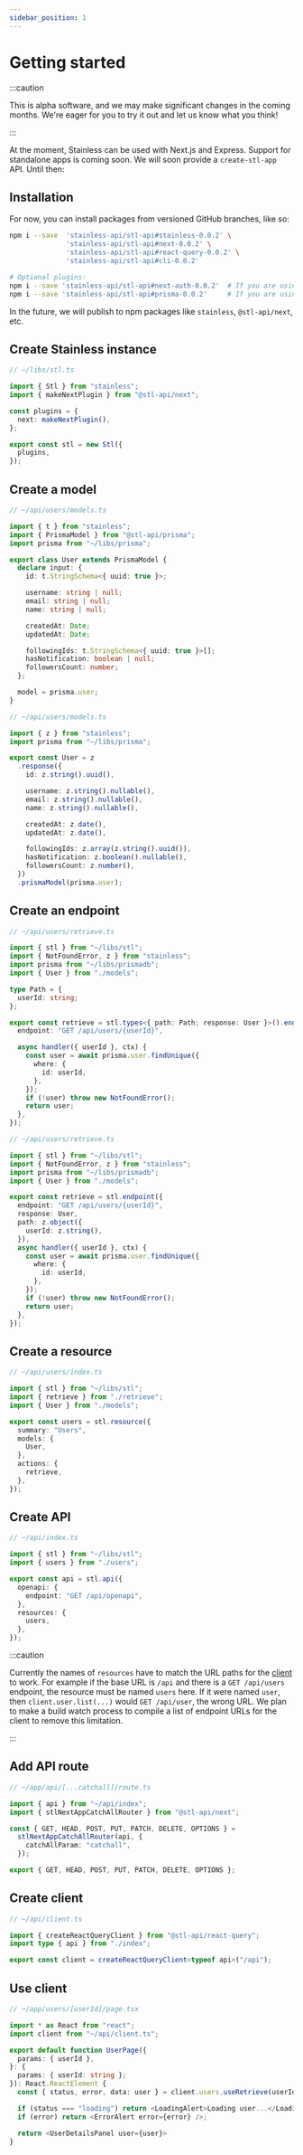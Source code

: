 ```yaml
---
sidebar_position: 1
---
```



# Getting started

:::caution

This is alpha software, and we may make significant changes in the coming months.
We're eager for you to try it out and let us know what you think!

:::

At the moment, Stainless can be used with Next.js and Express.
Support for standalone apps is coming soon.
We will soon provide a `create-stl-app` API. Until then:

## Installation

For now, you can install packages from versioned GitHub branches, like so:

```bash
npm i --save  'stainless-api/stl-api#stainless-0.0.2' \
              'stainless-api/stl-api#next-0.0.2' \
              'stainless-api/stl-api#react-query-0.0.2' \
              'stainless-api/stl-api#cli-0.0.2'

# Optional plugins:
npm i --save 'stainless-api/stl-api#next-auth-0.0.2'  # If you are using next-auth
npm i --save 'stainless-api/stl-api#prisma-0.0.2'     # If you are using Prisma
```

In the future, we will publish to npm packages like `stainless`, `@stl-api/next`, etc.

## Create Stainless instance

```ts
// ~/libs/stl.ts

import { Stl } from "stainless";
import { makeNextPlugin } from "@stl-api/next";

const plugins = {
  next: makeNextPlugin(),
};

export const stl = new Stl({
  plugins,
});
```

## Create a model

<Tabs groupId="schema-variants">

<TabItem value="codegen" label="Codegen types">

```ts
// ~/api/users/models.ts

import { t } from "stainless";
import { PrismaModel } from "@stl-api/prisma";
import prisma from "~/libs/prisma";

export class User extends PrismaModel {
  declare input: {
    id: t.StringSchema<{ uuid: true }>;

    username: string | null;
    email: string | null;
    name: string | null;

    createdAt: Date;
    updatedAt: Date;

    followingIds: t.StringSchema<{ uuid: true }>[];
    hasNotification: boolean | null;
    followersCount: number;
  };

  model = prisma.user;
}
```

</TabItem>

<TabItem value="runtime" label="Zod schemas">

```ts
// ~/api/users/models.ts

import { z } from "stainless";
import prisma from "~/libs/prisma";

export const User = z
  .response({
    id: z.string().uuid(),

    username: z.string().nullable(),
    email: z.string().nullable(),
    name: z.string().nullable(),

    createdAt: z.date(),
    updatedAt: z.date(),

    followingIds: z.array(z.string().uuid()),
    hasNotification: z.boolean().nullable(),
    followersCount: z.number(),
  })
  .prismaModel(prisma.user);
```

</TabItem>
</Tabs>

## Create an endpoint

<Tabs groupId="schema-variants">
<TabItem value="codegen" label="Codegen types">

```ts
// ~/api/users/retrieve.ts

import { stl } from "~/libs/stl";
import { NotFoundError, z } from "stainless";
import prisma from "~/libs/prismadb";
import { User } from "./models";

type Path = {
  userId: string;
};

export const retrieve = stl.types<{ path: Path; response: User }>().endpoint({
  endpoint: "GET /api/users/{userId}",

  async handler({ userId }, ctx) {
    const user = await prisma.user.findUnique({
      where: {
        id: userId,
      },
    });
    if (!user) throw new NotFoundError();
    return user;
  },
});
```

</TabItem>

<TabItem value="runtime" label="Zod schemas">

```ts
// ~/api/users/retrieve.ts

import { stl } from "~/libs/stl";
import { NotFoundError, z } from "stainless";
import prisma from "~/libs/prismadb";
import { User } from "./models";

export const retrieve = stl.endpoint({
  endpoint: "GET /api/users/{userId}",
  response: User,
  path: z.object({
    userId: z.string(),
  }),
  async handler({ userId }, ctx) {
    const user = await prisma.user.findUnique({
      where: {
        id: userId,
      },
    });
    if (!user) throw new NotFoundError();
    return user;
  },
});
```

</TabItem>
</Tabs>

## Create a resource

```ts
// ~/api/users/index.ts

import { stl } from "~/libs/stl";
import { retrieve } from "./retrieve";
import { User } from "./models";

export const users = stl.resource({
  summary: "Users",
  models: {
    User,
  },
  actions: {
    retrieve,
  },
});
```

## Create API

```ts
// ~/api/index.ts

import { stl } from "~/libs/stl";
import { users } from "./users";

export const api = stl.api({
  openapi: {
    endpoint: "GET /api/openapi",
  },
  resources: {
    users,
  },
});
```

:::caution

Currently the names of `resources` have to match the URL paths for
the [client](#use-client) to work. For example if the base URL is
`/api` and there is a `GET /api/users` endpoint, the resource must
be named `users` here. If it were named `user`, then `client.user.list(...)`
would `GET /api/user`, the wrong URL. We plan to make a build watch
process to compile a list of endpoint URLs for the client to remove
this limitation.

:::

## Add API route

```ts
// ~/app/api/[...catchall]/route.ts

import { api } from "~/api/index";
import { stlNextAppCatchAllRouter } from "@stl-api/next";

const { GET, HEAD, POST, PUT, PATCH, DELETE, OPTIONS } =
  stlNextAppCatchAllRouter(api, {
    catchAllParam: "catchall",
  });

export { GET, HEAD, POST, PUT, PATCH, DELETE, OPTIONS };
```

## Create client

```ts
// ~/api/client.ts

import { createReactQueryClient } from "@stl-api/react-query";
import type { api } from "./index";

export const client = createReactQueryClient<typeof api>("/api");
```

## Use client

```ts
// ~/app/users/[userId]/page.tsx

import * as React from "react";
import client from "~/api/client.ts";

export default function UserPage({
  params: { userId },
}: {
  params: { userId: string };
}): React.ReactElement {
  const { status, error, data: user } = client.users.useRetrieve(userId);

  if (status === "loading") return <LoadingAlert>Loading user...</LoadingAlert>;
  if (error) return <ErrorAlert error={error} />;

  return <UserDetailsPanel user={user}>
}
```
